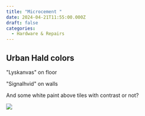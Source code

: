```yaml
---
title: "Microcement "
date: 2024-04-21T11:55:00.000Z
draft: false
categories:
  - Hardware & Repairs
---
```

## Urban Hald colors

"Lyskanvas" on floor

"Signalhvid" on walls

And some white paint above tiles with contrast or not?

![](/assets/images/1000006978.jpg)
